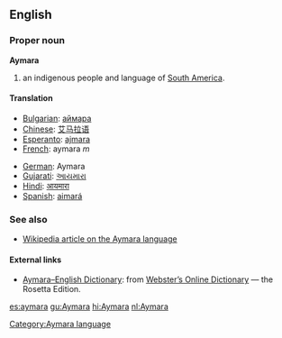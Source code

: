 ==English==
===Proper noun===
'''Aymara'''

#an indigenous people and language of [[South America]].

==== Translation ====
{{top}}
*[[Bulgarian]]: [[аймара]]
*[[Chinese]]: [[艾马拉语]] 
*[[Esperanto]]: [[ajmara]]
*[[French]]: aymara ''m''
{{mid}}
*[[German]]: Aymara
*[[Gujarati]]: [[આયમારા]]
*[[Hindi]]: [[आयमारा]]
*[[Spanish]]: [[aimará]]
{{bottom}}

===See also===
* [[w:Aymara language|Wikipedia article on the Aymara language]]

==== External links====
{{interwiktionary|code=ay}}
*[http://www.websters-online-dictionary.org/definition/Aymara-english/ Aymara–English Dictionary]: from [http://www.websters-online-dictionary.org Webster’s Online Dictionary] — the Rosetta Edition.

[[Category:Aymara language]]
[[es:aymara]]
[[gu:Aymara]]
[[hi:Aymara]]
[[nl:Aymara]]